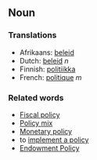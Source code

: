 ==Noun==

<!-- definition missing.. -->

===Translations===
*Afrikaans: [[beleid]]
*Dutch: [[beleid]] ''n''
*Finnish: [[politiikka]]
*French: [[politique]] ''m''

===Related words===
*[[Fiscal policy]]
*[[Policy mix]]
*[[Monetary policy]]
*to [[implement a policy]]
*[[Endowment Policy]]